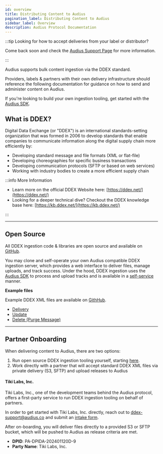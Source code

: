 ```yaml
---
id: overview
title: Distributing Content to Audius
pagination_label: Distributing Content to Audius
sidebar_label: Overview
description: Audius Protocol Documentation
---
```



:::tip Looking for how to accept deliveries from your label or distributor?

Come back soon and check the [Audius Support Page](https://support.audius.co) for more information.

:::

Audius supports bulk content ingestion via the DDEX standard.

Providers, labels & partners with their own delivery infrastructure should reference the following
documentation for guidance on how to send and administer content on Audius.

If you're looking to build your own ingestion tooling, get started with the [Audius SDK](/sdk).

## What is DDEX?

Digital Data Exchange (or "DDEX") is an international standards-setting organization that was formed
in 2006 to develop standards that enable companies to communicate information along the digital
supply chain more efficiently by:

- Developing standard message and file formats (XML or flat-file)
- Developing choreographies for specific business transactions
- Developing communication protocols (SFTP or based on web services)
- Working with industry bodies to create a more efficient supply chain

:::info More Information

- Learn more on the official DDEX Website here: [https://ddex.net/](https://ddex.net/)
- Looking for a deeper technical dive? Checkout the DDEX knowledge base here:
  [https://kb.ddex.net/](https://kb.ddex.net/)

:::

---

## Open Source

All DDEX ingestion code & libraries are open source and available on
[GitHub](https://github.com/AudiusProject/audius-protocol/tree/main/packages/ddex).

You may clone and self-operate your own Audius compatible DDEX ingestion server, which provides a
web interface to deliver files, manage uploads, and track success. Under the hood, DDEX ingestion
uses the [Audius SDK](/sdk) to process and upload tracks and is available in a
[self-service](/distributors/self-serve/overview) manner.

**Example files**

Example DDEX XML files are available on
[GithHub](https://github.com/AudiusProject/audius-protocol/tree/main/packages/ddex/processor/fixtures).

- [Delivery](https://github.com/AudiusProject/audius-protocol/blob/main/packages/ddex/processor/fixtures/01_delivery.xml)
- [Update](https://github.com/AudiusProject/audius-protocol/blob/main/packages/ddex/processor/fixtures/02_update.xml)
- [Delete (Purge Message)](https://github.com/AudiusProject/audius-protocol/blob/main/packages/ddex/processor/fixtures/03_delete.xml)

---

## Partner Onboarding

When delivering content to Audius, there are two options:

1. Run open source DDEX ingestion tooling yourself, starting
   [here](/distributors/self-serve/overview).
2. Work directly with a partner that will accept standard DDEX XML files via private delivery (S3,
   SFTP) and upload releases to Audius

#### Tiki Labs, Inc.

Tiki Labs, Inc., one of the development teams behind the Audius protocol, offers a first-party
service to run DDEX ingestion tooling on behalf of partners.

In order to get started with Tiki Labs, Inc. directly, reach out to ddex-support@audius.co and
submit an [intake form](https://forms.gle/jCwLLWRJY7fCQM5ZA).

After on-boarding, you will deliver files directly to a provided S3 or SFTP bucket, which will be
pushed to Audius as release criteria are met.

- **DPID**: PA-DPIDA-202401120D-9
- **Party Name**: Tiki Labs, Inc.
